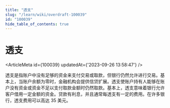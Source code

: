 ```yaml
---
title: "透支"
slug: "/learn/wiki/overdraft-100039"
id: "100039"
hide_table_of_contents: true
---
```



# 透支

<ArticleMeta id={100039} updatedAt={'2023-09-26 13:58:47'} />
<div className='border-solid border-b border-t-0 my-4 border-[var(--ifm-color-gray-300)]' />

透支是指账户中没有足够的资金来支付交易或取款，但银行仍然允许进行交易。基本上，当账户余额为零时，金融机构会提供信贷扩展。透支使账户持有人能够在账户没有资金或资金不足以支付取款金额时仍然取款。基本上，透支意味着银行允许客户借用一定金额的资金。贷款有利息，并且通常每透支有一定的费用。在许多银行，透支费用可以高达 35 美元。
